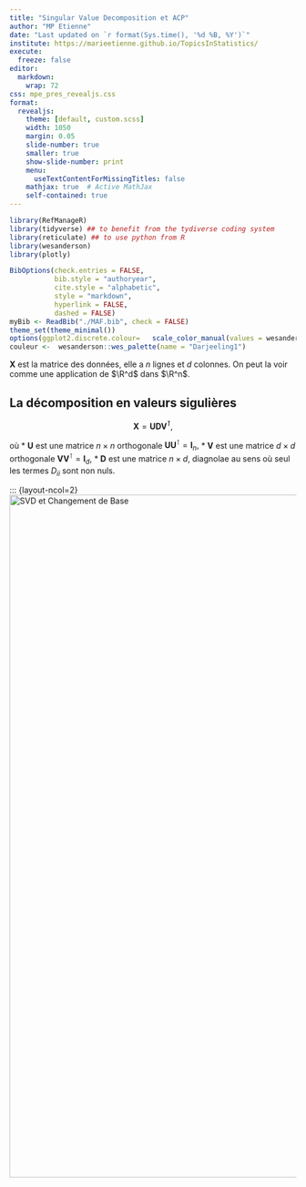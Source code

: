 ```yaml
---
title: "Singular Value Decomposition et ACP"
author: "MP Etienne"
date: "Last updated on `r format(Sys.time(), '%d %B, %Y')`"
institute: https://marieetienne.github.io/TopicsInStatistics/
execute: 
  freeze: false
editor: 
  markdown: 
    wrap: 72
css: mpe_pres_revealjs.css
format:
  revealjs: 
    theme: [default, custom.scss]
    width: 1050
    margin: 0.05
    slide-number: true
    smaller: true
    show-slide-number: print
    menu:
      useTextContentForMissingTitles: false
    mathjax: true  # Active MathJax
    self-contained: true
---
```



```r
library(RefManageR)
library(tidyverse) ## to benefit from the tydiverse coding system
library(reticulate) ## to use python from R
library(wesanderson)
library(plotly)
```

```r
BibOptions(check.entries = FALSE,
           bib.style = "authoryear",
           cite.style = "alphabetic",
           style = "markdown",
           hyperlink = FALSE,
           dashed = FALSE)
myBib <- ReadBib("./MAF.bib", check = FALSE)
theme_set(theme_minimal())
options(ggplot2.discrete.colour=   scale_color_manual(values = wesanderson::wes_palette(name = "Darjeeling1")) )
couleur <-  wesanderson::wes_palette(name = "Darjeeling1")
```




::: hidden
$$
\newcommand\R{{\mathbb{R}}}
\newcommand\norm[1]{\lVert#1\rVert}
$$
\definecolor{wongBlue}{RGB}{0, 114, 178}

:::


$\boldsymbol{X}$ est la matrice des données, elle a $n$ lignes et $d$ colonnes. On peut la voir comme une application de $\R^d$ dans $\R^n$.

## La décomposition en valeurs sigulières 

$$\boldsymbol{X} = \boldsymbol{U}\boldsymbol{D}\boldsymbol{V^\intercal},$$

où 
* $\boldsymbol{U}$ est une matrice $n\times n$ orthogonale $\boldsymbol{U} \boldsymbol{U}^\intercal = \boldsymbol{I}_n,$
* $\boldsymbol{V}$ est une matrice $d\times d$ orthogonale $\boldsymbol{V} \boldsymbol{V}^\intercal = \boldsymbol{I}_d,$
* $\boldsymbol{D}$ est une matrice $n \times d$, diagnolae au sens où seul les termes $D_{ii}$ sont non nuls.

::: {layout-ncol=2}
![SVD et Changement de Base](r_code/change_base.svg){width=1200 #fig-change_base .lightbox}

